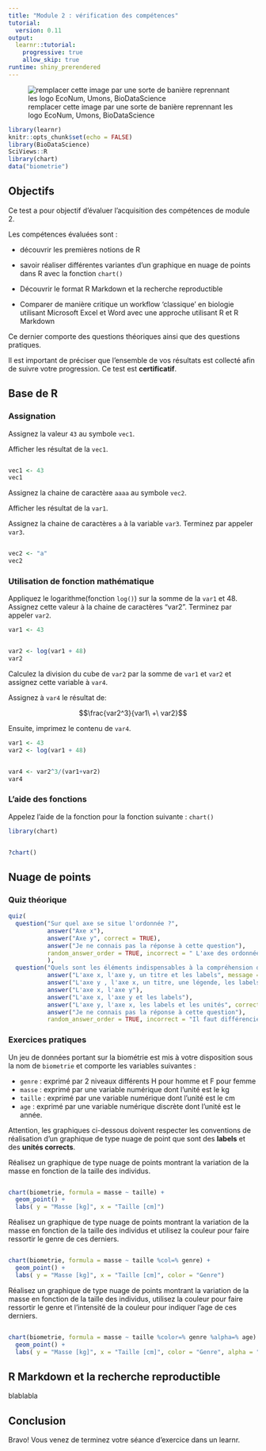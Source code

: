 ```yaml
---
title: "Module 2 : vérification des compétences"
tutorial:
  version: 0.11
output:
  learnr::tutorial:
    progressive: true
    allow_skip: true
runtime: shiny_prerendered
---
```


![remplacer cette image par une sorte de banière reprennant les logo EcoNum, Umons, BioDataScience](images/EcoNum-logo_large.png)

```r
library(learnr)
knitr::opts_chunk$set(echo = FALSE)
library(BioDataScience)
SciViews::R
library(chart)
data("biometrie")
```


## Objectifs

Ce test a pour objectif d'évaluer l'acquisition des compétences de module 2.

Les compétences évaluées sont : 

- découvrir les premières notions de R 

- savoir réaliser différentes variantes d’un graphique en nuage de points dans R avec la fonction `chart()`

- Découvrir le format R Markdown et la recherche reproductible

- Comparer de manière critique un workflow ‘classique’ en biologie utilisant Microsoft Excel et Word avec une approche utilisant R et R Markdown

Ce dernier comporte des questions théoriques ainsi que des questions pratiques.


Il est important de préciser que l'ensemble de vos résultats est collecté afin de suivre votre progression. Ce test est **certificatif**. 

## Base de R 

### Assignation

Assignez la valeur `43` au symbole  `vec1`. 

Afficher les résultat de la `vec1`.

```r

```

```r
vec1 <- 43
vec1
```

Assignez la chaine de caractère `aaaa` au symbole  `vec2`. 

Afficher les résultat de la `var1`.

Assignez la chaine de caractères `a` à la variable `var3`. Terminez par appeler `var3`.

```r

```

```r
vec2 <- "a"
vec2
```


### Utilisation de fonction mathématique

Appliquez le logarithme(fonction `log()`) sur la somme de la `var1` et 48. Assignez cette valeur à la chaine de caractères "var2". Terminez par appeler `var2`.

```r
var1 <- 43
```


```r

```

```r
var2 <- log(var1 + 48)
var2
```


Calculez la division du cube de `var2` par la somme de `var1` et `var2` et assignez cette variable à `var4`.

Assignez à `var4` le résultat de:

$$\frac{var2^3}{var1\ +\ var2}$$

Ensuite, imprimez le contenu de `var4`.

```r
var1 <- 43
var2 <- log(var1 + 48)
```

```r

```

```r
var4 <- var2^3/(var1+var2)
var4
```

### L'aide des fonctions

Appelez l'aide de la fonction pour la fonction suivante : `chart()`

```r
library(chart)
```


```r

```


```r
?chart()
```

## Nuage de points

### Quiz théorique

```r
quiz(
  question("Sur quel axe se situe l'ordonnée ?",
           answer("Axe x"),
           answer("Axe y", correct = TRUE),
           answer("Je ne connais pas la réponse à cette question"),
           random_answer_order = TRUE, incorrect = " L'axe des ordonnées fait référence à l'axe y "
           ),
  question("Quels sont les éléments indispensables à la compréhension d'un nuage de points ?",
           answer("L'axe x, l'axe y, un titre et les labels", message = "Les unités sont indispensables afin de pouvoir interpréter ton graphique"),
           answer("L'axe y , l'axe x, un titre, une légende, les labels et les unités"),
           answer("L'axe x, l'axe y"),
           answer("L'axe x, l'axe y et les labels"),
           answer("L'axe y, l'axe x, les labels et les unités", correct = TRUE),
           answer("Je ne connais pas la réponse à cette question"),
           random_answer_order = TRUE, incorrect = "Il faut différencier les élements faisant partie d'un graphique complet par rapport aux éléments indispensables de ce dernier. Les axes, les labels et les unités sont le minimum afin d'interpréter un graphique"), caption = "Quiz sur l'utilisation de graphique de type nuage de points")
```

### Exercices pratiques

Un jeu de données portant sur la biométrie est mis à votre disposition sous la nom de `biometrie` et comporte les variables suivantes :

- `genre` : exprimé par 2 niveaux différents H pour homme et F pour femme
- `masse` : exprimé par une variable numérique dont l'unité est le kg
- `taille` : exprimé par une variable numérique dont l'unité est le cm
- `age` : exprimé par une variable numérique discrète dont l'unité est le année.

Attention, les graphiques ci-dessous doivent respecter les conventions de réalisation d'un graphique de type nuage de point que sont des **labels** et des **unités corrects**.


Réalisez un graphique de type nuage de points montrant la variation de la masse en fonction de la taille des individus.


```r

```

```r
chart(biometrie, formula = masse ~ taille) +
  geom_point() +
  labs( y = "Masse [kg]", x = "Taille [cm]")
```

Réalisez un graphique de type nuage de points montrant la variation de la masse en fonction de la taille des individus et utilisez la couleur pour faire ressortir le genre de ces derniers.


```r

```

```r
chart(biometrie, formula = masse ~ taille %col=% genre) +
  geom_point() +
  labs( y = "Masse [kg]", x = "Taille [cm]", color = "Genre")
```

Réalisez un graphique de type nuage de points montrant la variation de la masse en fonction de la taille des individus, utilisez la couleur pour faire ressortir le genre et l'intensité de la couleur pour indiquer l'age de ces derniers.


```r

```

```r
chart(biometrie, formula = masse ~ taille %color=% genre %alpha=% age) +
  geom_point() +
  labs( y = "Masse [kg]", x = "Taille [cm]", color = "Genre", alpha = "Age")
```


## R Markdown et la recherche reproductible

blablabla


## Conclusion

Bravo! Vous venez de terminez votre séance d'exercice dans un learnr. 

